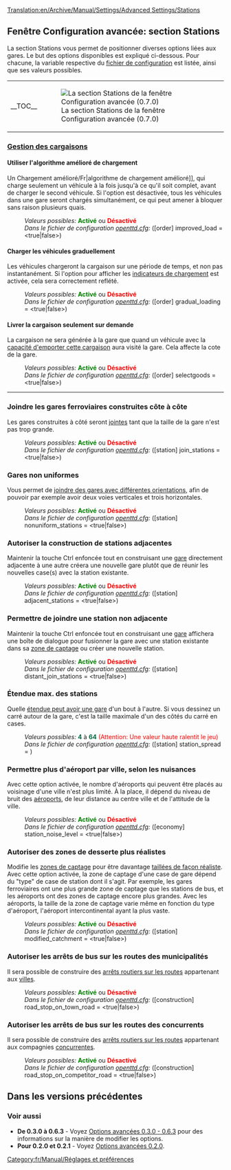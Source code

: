 [[Translation:en/Archive/Manual/Settings/Advanced Settings/Stations]]
{{fr/Traduction|en/Archive/Manual/Settings/Advanced Settings/Stations|0}}
{{fr/Archive/Manual/Settings/Options Avancées}}

==Fenêtre Configuration avancée: section Stations==
La section Stations vous permet de positionner diverses options liées aux gares. Le but des options disponibles est expliqué ci-dessous. Pour chacune, la variable respective du [[fr/Archive/Manual/Settings/Openttd.cfg|fichier de configuration]] est listée, ainsi que ses valeurs possibles.
{{en/-}}
{| align="center"
|- valign="top"
|__TOC__
|[[File:fr/Archive/Manual/Settings/Advset stations.png|frame|left|La section Stations de la fenêtre Configuration avancée (0.7.0)]]
|}

===<u>Gestion des cargaisons</u>===
====Utiliser l'algorithme amélioré de chargement====
{{fr/Disponibilité|Old|align="right"|texte=(depuis 0.3.5)}}
Un Chargement amélioré/Fr|algorithme de chargement amélioré]], qui charge seulement un véhicule à la fois jusqu'à ce qu'il soit complet, avant de charger le second véhicule. Si l'option est désactivée, tous les véhicules dans une gare seront chargés simultanément, ce qui peut amener à bloquer sans raison plusieurs quais.
:''Valeurs possibles:'' <span style="color:green">'''Activé'''</span> ou <span style="color:red">'''Désactivé'''</span>
:''Dans le fichier de configuration [[fr/Archive/Manual/Settings/Openttd.cfg|openttd.cfg]]:'' ([order] improved_load = <true|false>) 
{{en/-}}
====Charger les véhicules graduellement====
{{fr/Disponibilité|0.5|align="right"|texte=(depuis 0.5.0)}}
Les véhicules chargeront la cargaison sur une période de temps, et non pas instantanément. Si l'option pour afficher les [[fr/Archive/Manual/Indicateur de chargement|indicateurs de chargement]] est activée, cela sera correctement reflété.
:''Valeurs possibles:'' <span style="color:green">'''Activé'''</span> ou <span style="color:red">'''Désactivé'''</span>
:''Dans le fichier de configuration [[fr/Archive/Manual/Settings/Openttd.cfg|openttd.cfg]]:'' ([order] gradual_loading = <true|false>) 
{{en/-}}
====Livrer la cargaison seulement sur demande====
{{fr/Disponibilité|Old|align="right"|texte=(depuis 0.2.0)}}
La cargaison ne sera générée à la gare que quand un véhicule avec la [[fr/Archive/Manual/Settings/Choisir les marchandises|capacité d'emporter cette cargaison]] aura visité la gare. Cela affecte la cote de la gare.
:''Valeurs possibles:'' <span style="color:green">'''Activé'''</span> ou <span style="color:red">'''Désactivé'''</span>
:''Dans le fichier de configuration [[fr/Archive/Manual/Settings/Openttd.cfg|openttd.cfg]]:'' ([order] selectgoods = <true|false>)
{{en/-}}
----
===Joindre les gares ferroviaires construites côte à côte===
{{fr/Disponibilité|Old|align="right"|texte=(depuis 0.2.0)}}
Les gares construites à côté seront [[fr/Joindre les gares ferroviaires|jointes]] tant que la taille de la gare n'est pas trop grande.
:''Valeurs possibles:'' <span style="color:green">'''Activé'''</span> ou <span style="color:red">'''Désactivé'''</span>
:''Dans le fichier de configuration [[fr/Archive/Manual/Settings/Openttd.cfg|openttd.cfg]]:'' ([station] join_stations = <true|false>)
{{en/-}}
===Gares non uniformes===
{{fr/Disponibilité|Old|align="right"|texte=(depuis 0.3.0)}}
Vous permet de [[fr/Archive/Manual/Settings/Gares non uniformes|joindre des gares avec différentes orientations]], afin de pouvoir par exemple avoir deux voies verticales et trois horizontales.
:''Valeurs possibles:'' <span style="color:green">'''Activé'''</span> ou <span style="color:red">'''Désactivé'''</span>
:''Dans le fichier de configuration [[fr/Archive/Manual/Settings/Openttd.cfg|openttd.cfg]]:'' ([station] nonuniform_stations = <true|false>) 
{{en/-}}
===Autoriser la construction de stations adjacentes===
{{fr/Disponibilité|0.6|align="right"|texte=(depuis 0.6.0)}}
Maintenir la touche Ctrl enfoncée tout en construisant une [[fr/Manual/Gares|gare]] directement adjacente à une autre créera une nouvelle gare plutôt que de réunir les nouvelles case(s) avec la station existante.
:''Valeurs possibles:'' <span style="color:green">'''Activé'''</span> ou <span style="color:red">'''Désactivé'''</span>
:''Dans le fichier de configuration [[fr/Archive/Manual/Settings/Openttd.cfg|openttd.cfg]]:'' ([station] adjacent_stations = <true|false>)
{{en/-}}
===Permettre de joindre une station non adjacente===
{{fr/Disponibilité|0.7|align="right"|texte=(depuis 0.7.0)}}
Maintenir la touche Ctrl enfoncée tout en construisant une [[fr/Manual/Gares|gare]] affichera une boîte de dialogue pour fusionner la gare avec une station existante dans sa [[fr/Manual/Zone de captage|zone de captage]] ou créer une nouvelle station.
:''Valeurs possibles:'' <span style="color:green">'''Activé'''</span> ou <span style="color:red">'''Désactivé'''</span>
:''Dans le fichier de configuration [[fr/Archive/Manual/Settings/Openttd.cfg|openttd.cfg]]:'' ([station] distant_join_stations = <true|false>)
{{en/-}}
===Étendue max. des stations===
{{fr/Disponibilité|Old|align="right"|texte=(depuis 0.3.2)}}
Quelle [[fr/Archive/Manual/Settings/Changer l'étendue d'une gare|étendue peut avoir une gare]] d'un bout à l'autre. Si vous dessinez un carré autour de la gare, c'est la taille maximale d'un des côtés du carré en cases.
:''Valeurs possibles:'' <span style="color:#00693E">'''4'''</span> à <span style="color:#00693E">'''64'''</span> <span style="color:red">(Attention: Une valeur haute ralentit le jeu)</span>
:''Dans le fichier de configuration [[fr/Archive/Manual/Settings/Openttd.cfg|openttd.cfg]]:'' ([station] station_spread = <num_val>)
{{en/-}}
===Permettre plus d'aéroport par ville, selon les nuisances===
{{fr/Disponibilité|0.7|align="right"|texte=(depuis 0.7.0)}}
Avec cette option activée, le nombre d'aéroports qui peuvent être placés au voisinage d'une ville n'est plus limité. À la place, il dépend du niveau de bruit des [[fr/Manual/Aéroports|aéroports]], de leur distance au centre ville et de l'attitude de la ville.
:''Valeurs possibles:'' <span style="color:green">'''Activé'''</span> ou <span style="color:red">'''Désactivé'''</span>
:''Dans le fichier de configuration [[fr/Archive/Manual/Settings/Openttd.cfg|openttd.cfg]]:'' ([economy] station_noise_level = <true|false>)
{{en/-}}
===Autoriser des zones de desserte plus réalistes===
{{fr/Disponibilité|Old|align="right"|texte=(depuis 0.3.5)}}
Modifie les [[fr/Manual/Zone de captage|zones de captage]] pour être davantage [[fr/Archive/Manual/Settings/Desserte modifiée|taillées de façon réaliste]]. Avec cette option activée, la zone de captage d'une case de gare dépend du "type" de case de station dont il s'agit. Par exemple, les gares ferroviaires ont une plus grande zone de captage que les stations de bus, et les aéroports ont des zones de captage encore plus grandes. Avec les aéroports, la taille de la zone de captage varie même en fonction du type d'aéroport, l'aéroport intercontinental ayant la plus vaste.
:''Valeurs possibles:'' <span style="color:green">'''Activé'''</span> ou <span style="color:red">'''Désactivé'''</span>
:''Dans le fichier de configuration [[fr/Archive/Manual/Settings/Openttd.cfg|openttd.cfg]]:'' ([station] modified_catchment = <true|false>)
{{en/-}}
===Autoriser les arrêts de bus sur les routes des municipalités===
{{fr/Disponibilité|0.6|align="right"|texte=(depuis 0.6.0)}}
Il sera possible de construire des [[fr/Manual/Arrêt routier sur la route|arrêts routiers sur les routes]] appartenant aux [[fr/Manual/Ville|villes]].
:''Valeurs possibles:'' <span style="color:green">'''Activé'''</span> ou <span style="color:red">'''Désactivé'''</span>
:''Dans le fichier de configuration [[fr/Archive/Manual/Settings/Openttd.cfg|openttd.cfg]]:'' ([construction] road_stop_on_town_road = <true|false>) 
{{en/-}}
===Autoriser les arrêts de bus sur les routes des concurrents===
{{fr/Disponibilité|0.7|align="right"|texte=(depuis 0.7.0)}}
Il sera possible de construire des [[fr/Manual/Arrêt routier sur la route|arrêts routiers sur les routes]] appartenant aux compagnies [[fr/Concurrent|concurrentes]].
:''Valeurs possibles:'' <span style="color:green">'''Activé'''</span> ou <span style="color:red">'''Désactivé'''</span>
:''Dans le fichier de configuration [[fr/Archive/Manual/Settings/Openttd.cfg|openttd.cfg]]:'' ([construction] road_stop_on_competitor_road = <true|false>)
{{en/-}}

==Dans les versions précédentes==
===Voir aussi===
*'''De 0.3.0 à 0.6.3''' - Voyez [[fr/Archive/Manual/Settings/Options avancées 0.3.0 - 0.6.3|Options avancées 0.3.0 - 0.6.3]] pour des informations sur la manière de modifier les options.
*'''Pour 0.2.0 et 0.2.1''' - Voyez [[fr/Options avancées 0.2.0|Options avancées 0.2.0]].

[[Category:fr/Manual/Réglages et préférences]]